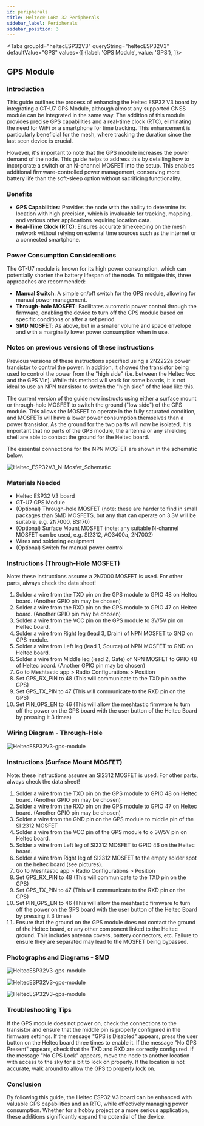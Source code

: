 ```yaml
---
id: peripherals
title: Heltec® LoRa 32 Peripherals
sidebar_label: Peripherals
sidebar_position: 3
---
```



<Tabs
groupId="heltecESP32V3"
queryString="heltecESP32V3"
defaultValue="GPS"
values={[
{label: 'GPS Module', value: 'GPS'},
]}>
<TabItem value="GPS">

## GPS Module

### Introduction

This guide outlines the process of enhancing the Heltec ESP32 V3 board by integrating a GT-U7 GPS Module, although almost any supported GNSS module can be integrated in the same way. The addition of this module provides precise GPS capabilities and a real-time clock (RTC), eliminating the need for WiFi or a smartphone for time tracking. This enhancement is particularly beneficial for the mesh, where tracking the duration since the last seen device is crucial.

However, it's important to note that the GPS module increases the power demand of the node. This guide helps to address this by detailing how to incorporate a switch or an N-channel MOSFET into the setup. This enables additional firmware-controlled power management, conserving more battery life than the soft-sleep option without sacrificing functionality.

### Benefits

- **GPS Capabilities**: Provides the node with the ability to determine its location with high precision, which is invaluable for tracking, mapping, and various other applications requiring location data.
- **Real-Time Clock (RTC)**: Ensures accurate timekeeping on the mesh network without relying on external time sources such as the internet or a connected smartphone.

### Power Consumption Considerations

The GT-U7 module is known for its high power consumption, which can potentially shorten the battery lifespan of the node. To mitigate this, three approaches are recommended:

- **Manual Switch**: A simple on/off switch for the GPS module, allowing for manual power management.
- **Through-hole MOSFET**: Facilitates automatic power control through the firmware, enabling the device to turn off the GPS module based on specific conditions or after a set period.
- **SMD MOSFET**: As above, but in a smaller volume and space envelope and with a marginally lower power consumption when in use.

### Notes on previous versions of these instructions
Previous versions of these instructions specified using a 2N2222a power transistor to control the power. In addition, it showed the transistor being used to control the power from the "high side" (i.e. between the Heltec Vcc and the GPS Vin). While this method will work for some boards, it is not ideal to use an NPN transistor to switch the "high side" of the load like this.

The current version of the guide now instructs using either a surface mount or through-hole MOSFET to switch the ground ("low side") of the GPS module. This allows the MOSFET to operate in the fully saturated condition, and MOSFETs will have a lower power consumption themselves than a power transistor. As the ground for the two parts will now be isolated, it is important that no parts of the GPS module, the antenna or any shielding shell are able to contact the ground for the Heltec board.

The essential connections for the NPN MOSFET are shown in the schematic below.

![Heltec_ESP32V3_N-Mosfet_Schematic](/img/hardware/heltec/Heltec_ESP32V3_N-Mosfet_Schematic.webp)

### Materials Needed

- Heltec ESP32 V3 board
- GT-U7 GPS Module
- (Optional) Through-hole MOSFET (note: these are harder to find in small packages than SMD MOSFETS, but any that can operate on 3.3V will be suitable, e.g. 2N7000, BS170)
- (Optional) Surface Mount MOSFET (note: any suitable N-channel MOSFET can be used, e.g. SI2312, AO3400a, 2N7002)
- Wires and soldering equipment
- (Optional) Switch for manual power control

### Instructions (Through-Hole MOSFET)

Note: these instructions assume a 2N7000 MOSFET is used. For other parts, always check the data sheet!

1.  Solder a wire from the TXD pin on the GPS module to GPIO 48 on Heltec board. (Another GPIO pin may be chosen)
2.  Solder a wire from the RXD pin on the GPS module to GPIO 47 on Heltec board. (Another GPIO pin may be chosen)
3.  Solder a wire from the VCC pin on the GPS module to 3V/5V pin on Heltec board.
4.  Solder a wire from Right leg (lead 3, Drain) of NPN MOSFET to GND on GPS module.
5.  Solder a wire from Left leg (lead 1, Source) of NPN MOSFET to GND on Heltec board.
6.  Solder a wire from Middle leg (lead 2, Gate) of NPN MOSFET to GPIO 48 of Heltec board. (Another GPIO pin may be chosen)
7.  Go to Meshtastic app > Radio Configurations > Position
8.  Set GPS_RX_PIN to 48 (This will communicate to the TXD pin on the GPS)
9.  Set GPS_TX_PIN to 47 (This will communicate to the RXD pin on the GPS)
10. Set PIN_GPS_EN to 46 (This will allow the meshtastic firmware to turn off the power on the GPS board with the user button of the Heltec Board by pressing it 3 times)

### Wiring Diagram - Through-Hole

![HeltecESP32V3-gps-module](/img/hardware/heltec/Heltec_ESP32V3_GPS_module_low-side.webp)

### Instructions (Surface Mount MOSFET)

Note: these instructions assume an SI2312 MOSFET is used. For other parts, always check the data sheet!

 1. Solder a wire from the TXD pin on the GPS module to GPIO 48 on Heltec board. (Another GPIO pin may be chosen)
 2. Solder a wire from the RXD pin on the GPS module to GPIO 47 on Heltec board. (Another GPIO pin may be chosen)
 3. Solder a wire from the GND pin on the GPS module to middle pin of the SI 2312 MOSFET
 4. Solder a wire from the VCC pin of the GPS module to o 3V/5V pin on Heltec board.
 5. Solder a wire from Left leg of SI2312  MOSFET to GPIO 46 on the Heltec board.         
 6. Solder a wire from Right leg of SI2312 MOSFET to the empty solder spot  on the heltec board (see pictures).
 7. Go to Meshtastic app > Radio Configurations > Position
 8. Set GPS_RX_PIN to 48 (This will communicate to the TXD pin on the GPS)
 9. Set GPS_TX_PIN to 47 (This will communicate to the RXD pin on the GPS)
 10. Set PIN_GPS_EN to 46 (This will allow the meshtastic firmware to turn off the power on the GPS board with the user button of the Heltec Board by pressing it 3 times)
 11. Ensure that the ground on the GPS module does not contact the ground of the Heltec board, or any other component linked to the Heltec ground. This includes antenna covers, battery connectors, etc. Failure to ensure they are separated may lead to the MOSFET being bypassed.

### Photographs and Diagrams - SMD

![HeltecESP32V3-gps-module](/img/hardware/heltec/Heltec_ESP32V3_SMDMosfetDiagram.webp)

![HeltecESP32V3-gps-module](/img/hardware/heltec/Heltec_ESP32V3_SMDMosfetInPlace.webp)

![HeltecESP32V3-gps-module](/img/hardware/heltec/Heltec_ESP32V3_SMDMOSFET_GPSInPlace.webp)

### Troubleshooting Tips

If the GPS module does not power on, check the connections to the transistor and ensure that the middle pin is properly configured in the firmware settings.
If the message "GPS is Disabled" appears, press the user button on the Heltec board three times to enable it.
If the message "No GPS Present" appears, check that the TXD and RXD are correctly configured.
If the message "No GPS Lock" appears, move the node to another location with access to the sky for a bit to lock on properly.
If the location is not accurate, walk around to allow the GPS to properly lock on.

### Conclusion

By following this guide, the Heltec ESP32 V3 board can be enhanced with valuable GPS capabilities and an RTC, while effectively managing power consumption. Whether for a hobby project or a more serious application, these additions significantly expand the potential of the device.

</TabItem>
</Tabs>
